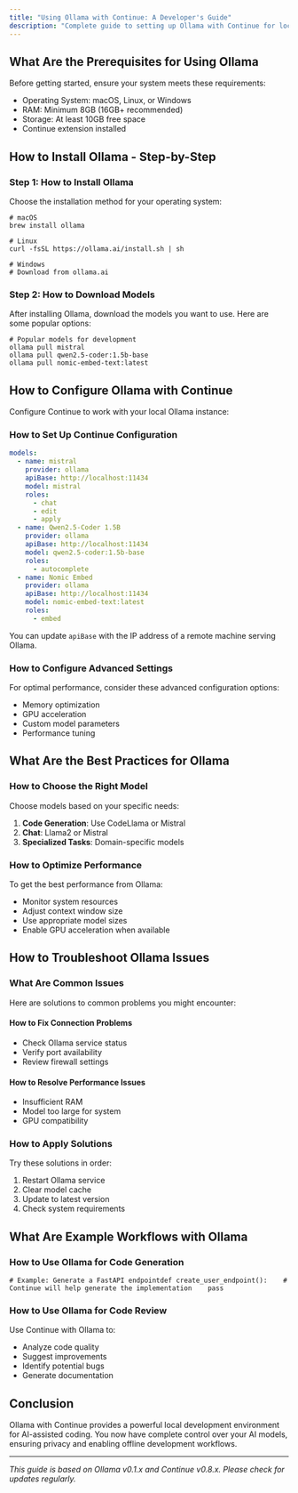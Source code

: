 ```yaml
---
title: "Using Ollama with Continue: A Developer's Guide"
description: "Complete guide to setting up Ollama with Continue for local AI development. Learn installation, configuration, model selection, performance optimization, and troubleshooting for privacy-focused offline coding assistance"
---
```


## What Are the Prerequisites for Using Ollama

Before getting started, ensure your system meets these requirements:

- Operating System: macOS, Linux, or Windows
- RAM: Minimum 8GB (16GB+ recommended)
- Storage: At least 10GB free space
- Continue extension installed

## How to Install Ollama - Step-by-Step

### Step 1: How to Install Ollama

Choose the installation method for your operating system:

```
# macOS
brew install ollama

# Linux
curl -fsSL https://ollama.ai/install.sh | sh

# Windows
# Download from ollama.ai
```

### Step 2: How to Download Models

After installing Ollama, download the models you want to use. Here are some popular options:

```
# Popular models for development
ollama pull mistral
ollama pull qwen2.5-coder:1.5b-base
ollama pull nomic-embed-text:latest
```

## How to Configure Ollama with Continue

Configure Continue to work with your local Ollama instance:

### How to Set Up Continue Configuration

```yaml
models:
  - name: mistral
    provider: ollama
    apiBase: http://localhost:11434
    model: mistral
    roles:
      - chat
      - edit
      - apply
  - name: Qwen2.5-Coder 1.5B
    provider: ollama
    apiBase: http://localhost:11434
    model: qwen2.5-coder:1.5b-base
    roles:
      - autocomplete
  - name: Nomic Embed
    provider: ollama
    apiBase: http://localhost:11434
    model: nomic-embed-text:latest
    roles:
      - embed
```

You can update `apiBase` with the IP address of a remote machine serving Ollama. 

### How to Configure Advanced Settings

For optimal performance, consider these advanced configuration options:

- Memory optimization
- GPU acceleration
- Custom model parameters
- Performance tuning

## What Are the Best Practices for Ollama

### How to Choose the Right Model

Choose models based on your specific needs:

1. **Code Generation**: Use CodeLlama or Mistral
2. **Chat**: Llama2 or Mistral
3. **Specialized Tasks**: Domain-specific models

### How to Optimize Performance

To get the best performance from Ollama:

- Monitor system resources
- Adjust context window size
- Use appropriate model sizes
- Enable GPU acceleration when available

## How to Troubleshoot Ollama Issues

### What Are Common Issues

Here are solutions to common problems you might encounter:

#### How to Fix Connection Problems

- Check Ollama service status
- Verify port availability
- Review firewall settings

#### How to Resolve Performance Issues

- Insufficient RAM
- Model too large for system
- GPU compatibility

### How to Apply Solutions

Try these solutions in order:

1. Restart Ollama service
2. Clear model cache
3. Update to latest version
4. Check system requirements

## What Are Example Workflows with Ollama

### How to Use Ollama for Code Generation

```
# Example: Generate a FastAPI endpointdef create_user_endpoint():    # Continue will help generate the implementation    pass
```

### How to Use Ollama for Code Review

Use Continue with Ollama to:

- Analyze code quality
- Suggest improvements
- Identify potential bugs
- Generate documentation

## Conclusion

Ollama with Continue provides a powerful local development environment for AI-assisted coding. You now have complete control over your AI models, ensuring privacy and enabling offline development workflows.

---

_This guide is based on Ollama v0.1.x and Continue v0.8.x. Please check for updates regularly._
